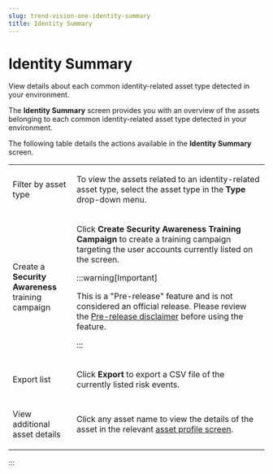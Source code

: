 ```yaml
---
slug: trend-vision-one-identity-summary
title: Identity Summary
---
```

# Identity Summary

View details about each common identity-related asset type detected in your environment.

The **Identity Summary** screen provides you with an overview of the assets belonging to each common identity-related asset type detected in your environment.

The following table details the actions available in the **Identity Summary** screen.

<table>
<colgroup>
<col style="width: 25%" />
<col style="width: 75%" />
</colgroup>
<tbody>
<tr>
<td><p>Filter by asset type</p></td>
<td><p>To view the assets related to an identity-related asset type, select the asset type in the <strong>Type</strong> drop-down menu.</p></td>
</tr>
<tr>
<td><p>Create a <strong>Security Awareness</strong> training campaign</p></td>
<td><p>Click <strong>Create <strong>Security Awareness</strong> Training Campaign</strong> to create a training campaign targeting the user accounts currently listed on the screen.</p>


:::warning[Important]

<p>This is a "Pre-release" feature and is not considered an official release. Please review the <a href="trend-vision-one-pre-release-disclaimer">Pre-release disclaimer</a> before using the feature.</p>


:::

</td>
</tr>
<tr>
<td><p>Export list</p></td>
<td><p>Click <strong>Export</strong> to export a CSV file of the currently listed risk events.</p></td>
</tr>
<tr>
<td><p>View additional asset details</p></td>
<td><p>Click any asset name to view the details of the asset in the relevant <a href="trend-vision-one-asset-profile-screens">asset profile screen</a>.</p></td>
</tr>
</tbody>
</table>
:::

